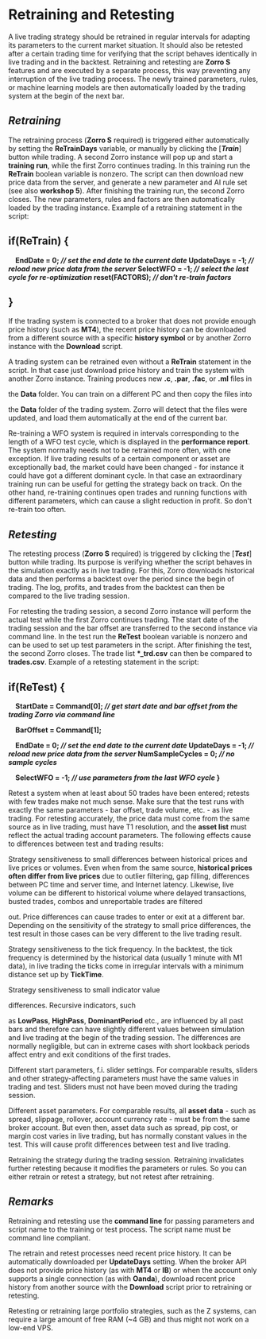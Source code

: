 # ﻿Retraining and Retesting 

A live trading strategy should be retrained in regular intervals for adapting its parameters to the current market situation. It should also be retested after a certain trading time for verifying that the script behaves identically in live trading and in the backtest. Retraining and retesting are **Zorro S** features and are executed by a separate process, this way preventing any interruption of the live trading process. The newly trained parameters, rules, or machine learning models are then automatically loaded by the trading system at the begin of the next bar. 

## *Retraining* 

The retraining process (**Zorro S** required) is triggered either automatically by setting the **ReTrainDays** variable, or manually by clicking the [***Train***] button while trading. A second Zorro instance will pop up and start a **training run**, while the first Zorro continues trading. In this training run the **ReTrain** boolean variable is nonzero. The script can then download new price data from the server, and generate a new parameter and AI rule set (see also **workshop 5**). After finishing the training run, the second Zorro closes. The new parameters, rules and factors are then automatically loaded by the trading instance. Example of a retraining statement in the script: 

## if(ReTrain) {  

`  `**EndDate = 0;     *// set the end date to the current date*   UpdateDays = -1; *// reload new price data from the server*   SelectWFO = -1;  *// select the last cycle for re-optimization*   reset(FACTORS);  *// don't re-train factors*** 

## } 

If the trading system is connected to a broker that does not provide enough price history (such as **MT4**), the recent price history can be downloaded from a different source with a specific **history symbol** or by another Zorro instance with the **Download** script. 

A trading system can be retrained even without a **ReTrain** statement in the script. In that case just download price history and train the system with another Zorro instance. Training produces new **.c**, **.par**, **.fac**, or **.ml** files in 

the **Data** folder. You can train on a different PC and then copy the files into 

the **Data** folder of the trading system. Zorro will detect that the files were updated, and load them automatically at the end of the current bar. 

Re-training a WFO system is required in intervals corresponding to the length of a WFO test cycle, which is displayed in the **performance report**. The system normally needs not to be retrained more often, with one exception. If live trading results of a certain component or asset are exceptionally bad, the market could have been changed - for instance it could have got a different dominant cycle. In that case an extraordinary training run can be useful for getting the strategy back on track. On the other hand, re-training continues open trades and running functions with different parameters, which can cause a slight reduction in profit. So don't re-train too often. 

## *Retesting* 

The retesting process (**Zorro S** required) is triggered by clicking the [***Test***] button while trading. Its purpose is verifying whether the script behaves in the simulation exactly as in live trading. For this, Zorro downloads historical data and then performs a backtest over the period since the begin of trading. The log, profits, and trades from the backtest can then be compared to the live trading session. 

For retesting the trading session, a second Zorro instance will perform the actual test while the first Zorro continues trading. The start date of the trading session and the bar offset are transferred to the second instance via command line. In the test run the **ReTest** boolean variable is nonzero and can be used to set up test parameters in the script. After finishing the test, the second Zorro closes. The trade list **\*\_trd.csv** can then be compared to **trades.csv**. Example of a retesting statement in the script: 

## if(ReTest) {  

`  `**StartDate = Command[0]; *// get start date and bar offset from the trading Zorro via command line*** 

`  `**BarOffset = Command[1];** 

`  `**EndDate = 0;     *// set the end date to the current date*   UpdateDays = -1; *// reload new price data from the server*   NumSampleCycles = 0; *// no sample cycles*** 

`  `**SelectWFO = -1;  *// use parameters from the last WFO cycle* }** 

Retest a system when at least about 50 trades have been entered; retests with few trades make not much sense. Make sure that the test runs with exactly the same parameters - bar offset, trade volume, etc. - as live trading. For retesting accurately, the price data must come from the same source as in live trading, must have T1 resolution, and the **asset list** must reflect the actual trading account parameters. The following effects cause to differences between test and trading results: 

Strategy sensitiveness to small differences between historical prices and live prices or volumes. Even when from the same source, **historical prices often differ from live prices** due to outlier filtering, gap filling, differences between PC time and server time, and Internet latency. Likewise, live volume can be different to historical volume where delayed transactions, busted trades, combos and unreportable trades are filtered 

out. Price differences can cause trades to enter or exit at a different bar. Depending on the sensitivity of the strategy to small price differences, the test result in those cases can be very different to the live trading result. 

Strategy sensitiveness to the tick frequency. In the backtest, the tick frequency is determined by the historical data (usually 1 minute with M1 data), in live trading the ticks come in irregular intervals with a minimum distance set up by **TickTime**. 

Strategy sensitiveness to small indicator value 

differences. Recursive indicators, such 

as **LowPass**, **HighPass**, **DominantPeriod** etc., are influenced by all past bars and therefore can have slightly different values between simulation and live trading at the begin of the trading session. The differences are normally negligible, but can in extreme cases with short lookback periods affect entry and exit conditions of the first trades. 

Different start parameters, f.i. slider settings. For comparable results, sliders and other strategy-affecting parameters must have the same values in trading and test. Sliders must not have been moved during the trading session. 

Different asset parameters. For comparable results, all **asset data** - such as spread, slippage, rollover, account currency rate - must be from the same broker account. But even then, asset data such as spread, pip cost, or margin cost varies in live trading, but has normally constant values in the test. This will cause profit differences between test and live trading. 

Retraining the strategy during the trading session. Retraining             invalidates further retesting because it modifies the parameters or rules.     So you can either retrain or retest a strategy, but not retest after retraining. 

## *Remarks* 

Retraining and retesting use the **command line** for passing parameters and script name to the training or test process. The script name must be command line compliant. 

The retrain and retest processes need recent price history. It can be automatically downloaded per **UpdateDays** setting. When the broker API does not provide price history (as with **MT4** or **IB**) or when the account only supports a single connection (as with **Oanda**), download recent price history from another source with the **Download** script prior to retraining or retesting. 

Retesting or retraining large portfolio strategies, such as the Z systems, can require a large amount of free RAM (~4 GB) and thus might not work on a low-end VPS. 
